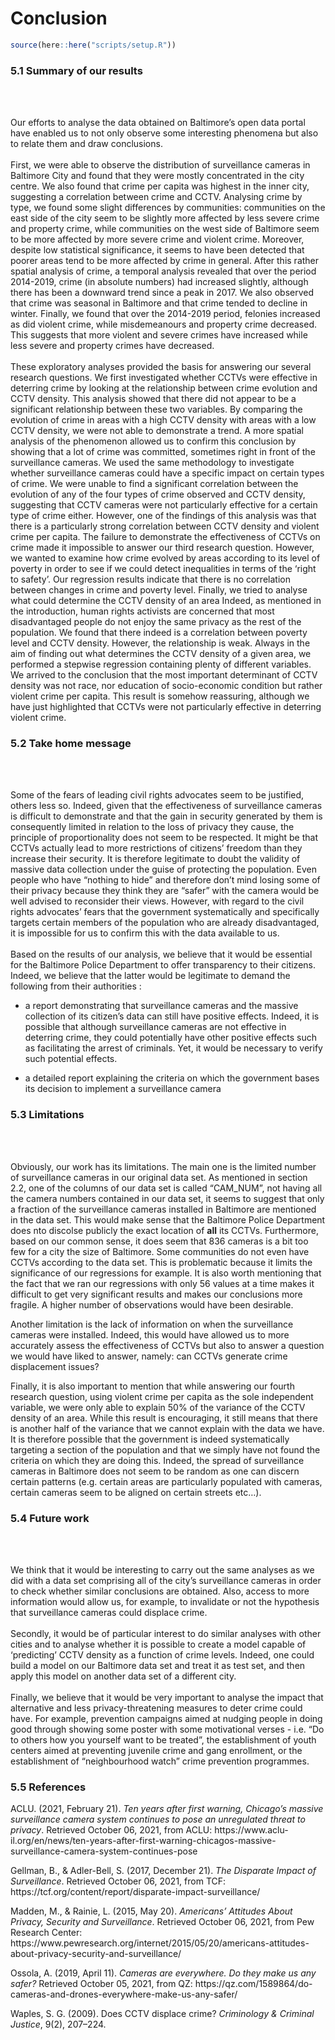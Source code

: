 # Conclusion {.tabset}

```r
source(here::here("scripts/setup.R"))
```

### 5.1 Summary of our results

<br><br>

Our efforts to analyse the data obtained on Baltimore's open data portal have enabled us to not only observe some interesting phenomena but also to relate them and draw conclusions. 
<br><br>
First, we were able to observe the distribution of surveillance cameras in Baltimore City and found that they were mostly concentrated in the city centre. We also found that crime per capita was highest in the inner city, suggesting a correlation between crime and CCTV. Analysing crime by type, we found some slight differences by communities: communities on the east side of the city seem to be slightly more affected by less severe crime and property crime, while communities on the west side of Baltimore seem to be more affected by more severe crime and violent crime.  Moreover, despite low statistical significance, it seems to have been detected that poorer areas tend to be more affected by crime in general. After this rather spatial analysis of crime, a temporal analysis revealed that over the period 2014-2019, crime (in absolute numbers) had increased slightly, although there has been a downward trend since a peak in 2017. We also observed that crime was seasonal in Baltimore and that crime tended to decline in winter. Finally, we found that over the 2014-2019 period, felonies increased as did violent crime, while misdemeanours and property crime decreased. This suggests that more violent and severe crimes have increased while less severe and property crimes have decreased. 
<br><br>
These exploratory analyses provided the basis for answering our several research questions. We first investigated whether CCTVs were effective in deterring crime by looking at the relationship between crime evolution and CCTV density. This analysis showed that there did not appear to be a significant relationship between these two variables. By comparing the evolution of crime in areas with a high CCTV density with areas with a low CCTV density, we were not able to demonstrate a trend. A more spatial analysis of the phenomenon allowed us to confirm this conclusion by showing that a lot of crime was committed, sometimes right in front of the surveillance cameras. We used the same methodology to investigate whether surveillance cameras could have a specific impact on certain types of crime. We were unable to find a significant correlation between the evolution of any of the four types of crime observed and CCTV density, suggesting that CCTV cameras were not particularly effective for a certain type of crime either. However, one of the findings of this analysis was that there is a particularly strong correlation between CCTV density and violent crime per capita. The failure to demonstrate the effectiveness of CCTVs on crime made it impossible to answer our third research question. However, we wanted to examine how crime evolved by areas according to its level of poverty in order to see if we could detect inequalities in terms of the 'right to safety'. Our regression results indicate that there is no correlation between changes in crime and poverty level. Finally, we tried to analyse what could determine the CCTV density of an area Indeed, as mentioned in the introduction, human rights activists are concerned that  most disadvantaged people do not enjoy the same privacy as the rest of the population. We found that there indeed is a correlation between poverty level and CCTV density. However, the relationship is  weak. Always in the aim of finding out what determines the CCTV density of a given area, we performed a stepwise regression containing plenty of different variables. We arrived to the conclusion that the most important determinant of CCTV density was not race, nor education of socio-economic condition but rather violent crime per capita. This result is somehow reassuring, although we have just highlighted that CCTVs were not particularly effective in deterring violent crime.

### 5.2 Take home message

<br><br>

Some of the fears of leading civil rights advocates seem to be justified, others less so. Indeed, given that the effectiveness of surveillance cameras is difficult to demonstrate and that the gain in security generated by them is consequently limited in relation to the loss of privacy they cause, the principle of proportionality does not seem to be respected. It might be that CCTVs actually lead to more restrictions of citizens' freedom than they increase their security. It is therefore legitimate to doubt the validity of massive data collection under the guise of protecting the population. Even people who have "nothing to hide" and therefore don't mind losing some of their privacy because they think they are "safer" with the camera would be well advised to reconsider their views. However, with regard to the civil rights advocates' fears that the government systematically and specifically targets certain members of the population who are already disadvantaged, it is impossible for us to confirm this with the data available to us. 
<br><br>
Based on the results of our analysis, we believe that it would be essential for the Baltimore Police Department to offer transparency to their citizens. Indeed, we believe that the latter would be legitimate to demand the following from their authorities :

  + a report demonstrating that surveillance cameras and the massive collection of its citizen's data can still have positive effects. Indeed, it is possible that although surveillance cameras are not effective in deterring crime, they could potentially have other positive effects such as facilitating the arrest of criminals. Yet, it would be necessary to verify such potential effects.

  + a detailed report explaining the criteria on which the government bases its decision to implement a surveillance camera

### 5.3 Limitations

<br><br>

Obviously, our work has its limitations. The main one is the limited number of surveillance cameras in our original data set. As mentioned in section 2.2, one of the columns of our data set is called "CAM_NUM", not having all the camera numbers contained in our data set, it seems to suggest that only a fraction of the surveillance cameras installed in Baltimore are mentioned in the data set. This would make sense that the Baltimore Police Department does nto discolse publicly the exact location of **all** its CCTVs. Furthermore, based on our common sense, it does seem that 836 cameras is a bit too few for a city the size of Baltimore. Some communities do not even have CCTVs according to the data set. This is problematic because it limits the significance of our regressions for example. It is also worth mentioning that the fact that we ran our regressions with only 56 values at a time makes it difficult to get very significant results and makes our conclusions more fragile. A higher number of observations would have been desirable. 

Another limitation is the lack of information on when the surveillance cameras were installed. Indeed, this would have allowed us to more accurately assess the effectiveness of CCTVs but also to answer a question we would have liked to answer, namely: can CCTVs generate crime displacement issues? 

Finally, it is also important to mention that while answering our fourth research question, using violent crime per capita as the sole independent variable, we were only able to explain 50% of the variance of the CCTV density of an area. While this result is encouraging, it still means that there is another half of the variance that we cannot explain with the data we have. It is therefore possible that the government is indeed systematically targeting a section of the population and that we simply have not found the criteria on which they are doing this. Indeed, the spread of surveillance cameras in Baltimore does not seem to be random as one can discern certain patterns (e.g. certain areas are particularly populated with cameras, certain cameras seem to be aligned on certain streets etc...).
<br>

### 5.4 Future work 

<br><br>

We think that it would be interesting to carry out the same analyses as we did with a data set comprising all of the city's surveillance cameras in order to check whether similar conclusions are obtained. Also, access to more information would allow us, for example, to invalidate or not the hypothesis that surveillance cameras could displace crime. 
<br><br>
Secondly, it would be of particular interest to do similar analyses with other cities and to analyse whether it is possible to create a model capable of 'predicting' CCTV density as a function of crime levels. Indeed, one could build a model on our Baltimore data set and treat it as test set, and then apply this model on another data set of a different city.
<br><br>
Finally, we believe that it would be very important to analyse the impact that alternative and less privacy-threatening measures to deter crime could have. For example, prevention campaigns aimed at nudging people in doing good through showing some poster with some motivational verses - i.e. "Do to others how you yourself want to be treated", the establishment of youth centers aimed at preventing juvenile crime and gang enrollment, or the establishment of "neighbourhood watch" crime prevention programmes.

### 5.5 References 

ACLU. (2021, February 21). *Ten years after first warning, Chicago's massive surveillance camera system continues to pose an unregulated threat to privacy*. Retrieved October 06, 2021, from ACLU: https://www.aclu-il.org/en/news/ten-years-after-first-warning-chicagos-massive-surveillance-camera-system-continues-pose

Gellman, B., & Adler-Bell, S. (2017, December 21). *The Disparate Impact of Surveillance*. Retrieved October 06, 2021, from TCF: https://tcf.org/content/report/disparate-impact-surveillance/

Madden, M., & Rainie, L. (2015, May 20). *Americans’ Attitudes About Privacy, Security and Surveillance*. Retrieved October 06, 2021, from Pew Research Center: https://www.pewresearch.org/internet/2015/05/20/americans-attitudes-about-privacy-security-and-surveillance/

Ossola, A. (2019, April 11). *Cameras are everywhere. Do they make us any safer?* Retrieved October 05, 2021, from QZ: https://qz.com/1589864/do-cameras-and-drones-everywhere-make-us-any-safer/

Waples, S. G. (2009). Does CCTV displace crime? *Criminology & Criminal Justice*, 9(2), 207–224.



